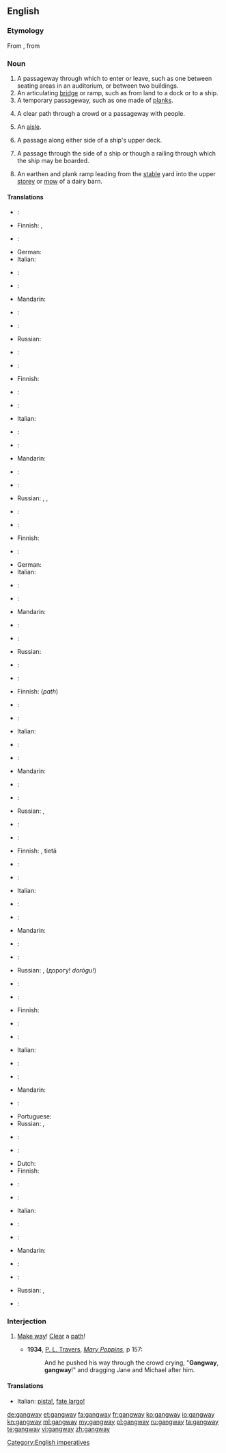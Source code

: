 ==English==

===Etymology===
From {{etyl|enm|en}}, from {{etyl|ang|en}} {{compound|gang|way}}

===Noun===
{{en-noun}}

# A passageway through which to enter or leave, such as one between seating areas in an auditorium, or between two buildings.
# An articulating [[bridge]] or ramp, such as from land to a dock or to a ship.
# A temporary passageway, such as one made of [[plank]]s.
# {{rare|obsolete|except|_|dialectal}} A clear path through a crowd or a passageway with people.
# {{British}} An [[aisle]].
# {{nautical}} A passage along either side of a ship's upper deck.
# {{nautical}} A passage through the side of a ship or though a railing through which the ship may be boarded.
# {{context|agricultural}} An earthen and plank ramp leading from the [[stable]] yard into the upper [[storey]] or [[mow]] of a dairy barn.

====Translations====
{{trans-top|passageway}}
* {{trreq|ar}}:
* Finnish: {{t-|fi|käytävä}},  {{t|fi|kulkutie}}
* {{trreq|fr}}:
* German: {{t+|de|Gang|m}}
* Italian: {{t-|it|corridoio|m}}
* {{trreq|ja}}:
{{trans-mid}}
* {{trreq|ko}}:
* Mandarin: {{t|zh|過道}}
* {{trreq|pl}}:
* {{trreq|pt}}:
* Russian: {{t+|ru|проход|m|tr=proxód}}
* {{trreq|es}}:
{{trans-bottom}}

{{trans-top|temporary bridge}}
* {{trreq|ar}}:
* Finnish: {{t-|fi|lankonki}}
* {{trreq|fr}}:
* {{trreq|de}}:
* Italian: {{t+|it|plancia|f}}
* {{trreq|ja}}:
{{trans-mid}}
* {{trreq|ko}}:
* Mandarin: {{t|zh|舷梯}}
* {{trreq|pl}}:
* {{trreq|pt}}:
* Russian: {{t|ru|трап|m|tr=trap}}, {{t|ru|сходни|f|p|tr=sxódni}}, {{t+|ru|выход|m|tr=výxod}}
* {{trreq|es}}:
{{trans-bottom}}

{{trans-top|temporary plank bridge, path, or passageway}}
* {{trreq|ar}}:
* Finnish: {{t-|fi|lankonki}}
* {{trreq|fr}}:
* German: {{t|de|Landungsbrücke|f}}
* Italian: {{t+|it|plancia}}
* {{trreq|ja}}:
{{trans-mid}}
* {{trreq|ko}}:
* Mandarin: {{t|zh| 木板道}}
* {{trreq|pl}}:
* {{trreq|pt}}:
* Russian: {{t|ru|трап|m|tr=trap}}
* {{trreq|es}}:
{{trans-bottom}}

{{trans-top|clear path through a crowd}}
* {{trreq|ar}}:
* Finnish: {{t|fi|kulkutie}} (''path'')
* {{trreq|fr}}:
* {{trreq|de}}:
* Italian: {{t+|it|largo}}
* {{trreq|ja}}:
{{trans-mid}}
* {{trreq|ko}}:
* Mandarin: {{t|zh|通道}}
* {{trreq|pl}}:
* {{trreq|pt}}:
* Russian: {{t+|ru|выход|m|tr=výxod}}, {{t+|ru|проход|m|tr=proxód}}
* {{trreq|es}}:
{{trans-bottom}}

{{trans-top|imperative to clear a path quickly}}
* {{trreq|ar}}:
* Finnish: {{t-|fi|tietä}}, {{t-|fi|tehkää}} tietä
* {{trreq|fr}}:
* {{trreq|de}}:
* Italian: {{t+|it|largo}}
* {{trreq|ja}}:
{{trans-mid}}
* {{trreq|ko}}:
* Mandarin: {{t|zh|借過}}
* {{trreq|pl}}:
* {{trreq|pt}}:
* Russian: {{t+|ru|проход|m|tr=proxód}}, {{t+|ru|дорога|m|tr=doróga}} (дорогу! ''dorógu!'')
* {{trreq|es}}:
{{trans-bottom}}

{{trans-see|aisle}}

{{trans-top|nautical: passage on upper deck}}
* {{trreq|ar}}:
* Finnish: {{t|fi|kävelykansi}}
* {{trreq|fr}}:
* {{trreq|de}}:
* Italian: {{t-|it|barcarizzo}}
* {{trreq|ja}}:
{{trans-mid}}
* {{trreq|ko}}:
* Mandarin: {{t|zh|舷梯}}
* {{trreq|pl}}:
* Portuguese: {{t|pt|portaló|m}}
* Russian: {{t|ru|трап|m|tr=trap}}, {{t|ru|шкафут|m|tr=škafút}}
* {{trreq|es}}:
{{trans-bottom}}

{{trans-top|nautical: passage through the side of a ship}}
* {{trreq|ar}}:
* Dutch: {{t|nl|valreep}}
* Finnish: {{t|fi|maihinnousuportti}}
* {{trreq|fr}}:
* {{trreq|de}}:
* Italian: {{t-|it|barcarizzo}}
* {{trreq|ja}}:
{{trans-mid}}
* {{trreq|ko}}:
* Mandarin: {{t|zh|舷梯}}
* {{trreq|pl}}:
* {{trreq|pt}}:
* Russian: {{t|ru|трап|m|tr=trap}},  {{t|ru|сходни|f|p|tr=sxódni}}
* {{trreq|es}}:
{{trans-bottom}}

===Interjection===
{{en-interj}}

# {{context|to a crowd}} [[make way|Make way]]! [[clear|Clear]] a [[path]]!
#* '''1934''', [[w:P. L. Travers|P. L. Travers]], [[w:Mary Poppins|''Mary Poppins'']], p 157:
#*: And he pushed his way through the crowd crying, "'''Gangway''', '''gangway'''!" and dragging Jane and Michael after him.

====Translations====
{{trans-top|make way}}
* Italian: [[pista!]], [[fate largo!]]
{{trans-mid}}
{{trans-bottom}}

[[Category:English imperatives]]

[[de:gangway]]
[[et:gangway]]
[[fa:gangway]]
[[fr:gangway]]
[[ko:gangway]]
[[io:gangway]]
[[kn:gangway]]
[[ml:gangway]]
[[my:gangway]]
[[pl:gangway]]
[[ru:gangway]]
[[ta:gangway]]
[[te:gangway]]
[[vi:gangway]]
[[zh:gangway]]